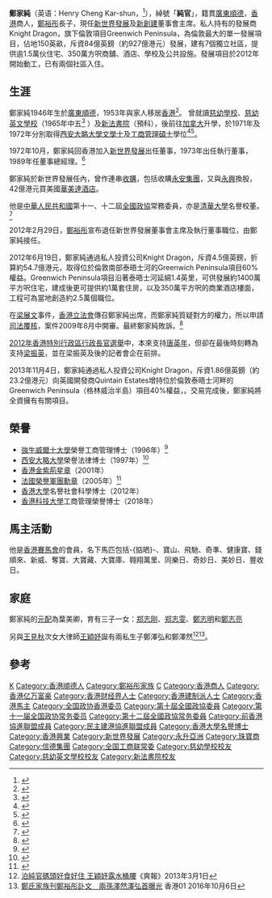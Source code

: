 {{otheruses|other=同名同姓的台灣藝人|鄭家純 (藝人)}}
{{Infobox Officeholder
| honorific-prefix = [[尊敬的#香港|The Honourable]]
| name = 鄭家純
| native_name = Henry Cheng Kar-shun
| honorific-suffix = [[大紫荊勳章|GBM]] [[金紫荊星章|GBS]]
| office = [[新世界发展|新世界发展董事会主席]]
| term_start = 2012年3月
| term_end = 
| predecessor = 郑裕彤 
| birth_date = {{birth date and age|1946|12|11}}
| birth_place = {{ROC}}[[廣東省|廣東省]][[順德縣|順德縣]]
| nationality = {{CNHK}}
| othername = 纯官、雞扒佬
| spouse = 叶美卿
| children = 葉美卿所生：<br />[[鄭志剛|鄭志剛]]<br />[[鄭志雯|鄭志雯]]<br />[[鄭志明_(香港)|鄭志明]]<br />[[鄭志亮|鄭志亮]]<br />王穎妤所生：<br />[[鄭澤弘|鄭澤弘]]<br />[[鄭澤然|鄭澤然]]
| parents = [[郑裕彤|郑裕彤]]<br />周翠英
| relatives = [[郑家成|郑家成]]（弟）<br /> [[周至元_(香港企业家)|周至元]]（外祖父）
| alma_mater = {{CAN}}西安大略大学
| profession = 
| occupation = 商人
| work = 
| award = 
}}

'''鄭家純'''{{大紫荊}}{{GBSHK}}（英语：Henry Cheng Kar-shun，{{bd|1946年|12月11日|}}<ref>{{cite web |title=Registration of a UK establishment of an overseas company |url=https://beta.companieshouse.gov.uk/company/FC030953/filing-history/MzA2MjkzODk2N2FkaXF6a2N4/document?format=pdf&download=0 |publisher=Companies Hoouse |accessdate=2018-06-05 |page=8 |archive-date=2019-06-14 |archive-url=https://web.archive.org/web/20190614030940/https://s3.eu-west-2.amazonaws.com/document-api-images-live.ch.gov.uk/docs/0pNLJJn5p1dmEcBV9SujPBefJyZo0VobbDnoZKKd010/application-pdf?X-Amz-Algorithm=AWS4-HMAC-SHA256&X-Amz-Content-Sha256=UNSIGNED-PAYLOAD&X-Amz-Credential=ASIAWRGBDBV3NQYBQENE%2F20190614%2Feu-west-2%2Fs3%2Faws4_request&X-Amz-Date=20190614T030937Z&X-Amz-Expires=60&X-Amz-Security-Token=AgoJb3JpZ2luX2VjELb%2F%2F%2F%2F%2F%2F%2F%2F%2F%2FwEaCWV1LXdlc3QtMiJGMEQCIHWHqDrII2rqnaASMqvxUzXQ5claSZLalLHmnu0xvma6AiBEknllJCByHtJq2PKqw7C9EBWejbI7KkCEA4%2BA0QMH7CrjAwje%2F%2F%2F%2F%2F%2F%2F%2F%2F%2F8BEAEaDDQ0OTIyOTAzMjgyMiIM%2B%2BFDNyorIRZrNHB0KrcDQMv88Aa2d5%2F3fX7zTJjMYD3qG1DA6eKMqsmaGyTtkkwicaRLVhC0yG4NR6PzqGeez2J69PqqOj6b85AI%2BYfMZte%2F9njQfWVRrtunPOKfMiEggy%2B2YRiQZQZOb9GMWb%2FnAhYvkdgcJr2zKfrPim8ZbyDcZa5VPLEkJoukzgE8evsssSMufkFIDhVgsMjutxLOel59Cug7EM17g7KxSvY6kQ%2FNjOVkV0UTaaT1I4WuA7RJg95BVf2QU7bkXz1JCes%2BDB5BrJWeP2leeGSQz0Xy0psyE%2BatPOXBw5Zpt0pgS3M6zAI4p26Olt0VECOqWJY1730mMb0vgn7P12jnySru%2Bj8c6DYx1%2B%2BbVpsw%2B8Fzn5fLMpFOp8jeMkupuz82lwuUMGBvaWE8npW1oEHZxfFmZX8mHV7w8iw0P%2FYyYJEth04VuLASw1BmDKVb%2Fr4%2FNLImR%2Fbi3fLY%2BtJhF9u4rM%2FMDES2fOPH2%2BKM72H7MhQWh0zMfPKurpgqvm7QO5E%2BB8drc9E1yiLB6epouSUiVpluNIA4HZNBWio%2BR1jzM51NPvT6itbyQ88ILyP89eigg8i6SwTScvghtTC%2F%2FIroBTq1AaVW1y%2FTI6KPWepjCiS4rw%2FVRQCs2ubXlxHDB4vVq3XDjt4WeJI6M0N5klDtw3L%2BUrAGXqA1IHAQ9JYo7r1RPPav9QYZx%2FAp9i2%2BpvAyncNPbj2iHy%2FYD5Jn0Ny6OyxB4jl35XecEBs2u1P3Ajb9juQ0B6dNSpOoHILahRhHstT4ImleR4UX8Ad5gWDejqi70Dewnv3x2z7bEgPgNWyxfVoRSD1sdrB%2F2g8Z9tVM8xahgcaQNnw%3D&X-Amz-SignedHeaders=host&X-Amz-Signature=3c08c34d8702114997a671252ed3790c07dd871cf59c0d4bb5d27ac1f84fe98a |dead-url=no }}</ref>），綽號「'''純官'''」，籍貫[[廣東|廣東]][[順德|順德]]，[[香港|香港]]商人，[[鄭裕彤|鄭裕彤]]長子，現任[[新世界發展|新世界發展]]及[[新創建|新創建]]董事會主席。私人持有的發展商Knight Dragon，旗下倫敦項目Greenwich Peninsula，為倫敦最大的單一發展項目，佔地150英畝，斥資84億英鎊（約927億港元）發展，建有7個獨立社區，提供逾1.5萬伙住宅、350萬方呎商舖、酒店、學校及公共設施。發展項目於2012年開始動工，已有兩個社區入住。

== 生涯 ==
鄭家純1946年生於[[廣東|廣東]][[順德|順德]]，1953年與家人移居[[香港|香港]]<ref>{{cite web|title=香港大學名譽博士學位畢業生 - 畢業生詳情|url=http://www4.hku.hk/hongrads/index.php/chi/archive/graduate_detail/314|publisher=香港大學|accessdate=2015-12-03|archive-date=2015-06-25|archive-url=https://web.archive.org/web/20150625020037/http://www4.hku.hk/hongrads/index.php/chi/archive/graduate_detail/314|dead-url=no}}</ref>。
曾就讀[[慈幼學校|慈幼學校]]、[[慈幼英文學校|慈幼英文學校]]（1965年中五<ref>{{cite news | title=英文中學會攷放榜 | url=https://mmis.hkpl.gov.hk/coverpage/-/coverpage/view?p_r_p_-1078056564_c=QF757YsWv5%2BakvA8rFW5EqaIYMvRB5NH&_coverpage_WAR_mmisportalportlet_o=444&_coverpage_WAR_mmisportalportlet_actual_q=%28%20verbatim_dc.collection%3A%28%22Old%5C%20HK%5C%20Newspapers%22%29%20%29%20AND+%28%20%28%20allTermsMandatory%3A%28true%29%20OR+all_dc.title%3A%28%E4%B8%AD%E6%96%87%E4%B8%AD%E5%AD%B8%E6%9C%83%E8%80%83%29%20OR+all_dc.creator%3A%28%E4%B8%AD%E6%96%87%E4%B8%AD%E5%AD%B8%E6%9C%83%E8%80%83%29%20OR+all_dc.contributor%3A%28%E4%B8%AD%E6%96%87%E4%B8%AD%E5%AD%B8%E6%9C%83%E8%80%83%29%20OR+all_dc.subject%3A%28%E4%B8%AD%E6%96%87%E4%B8%AD%E5%AD%B8%E6%9C%83%E8%80%83%29%20OR+fulltext%3A%28%E4%B8%AD%E6%96%87%E4%B8%AD%E5%AD%B8%E6%9C%83%E8%80%83%29%20OR+all_dc.description%3A%28%E4%B8%AD%E6%96%87%E4%B8%AD%E5%AD%B8%E6%9C%83%E8%80%83%29%20%29%20%29&_coverpage_WAR_mmisportalportlet_sort_order=asc&_coverpage_WAR_mmisportalportlet_sort_field=dc.publicationdate_bsort&_coverpage_WAR_mmisportalportlet_log=Y&_coverpage_WAR_mmisportalportlet_filter=dc.publicationdate_dt%3A%5B1960-01-01T00%3A00%3A00Z+TO+1969-12-31T15%3A59%3A59Z%5D | page=19 | publisher= 華僑日報 | date=1965-08-04 | accessdate=2021-11-16 |quote= }}</ref>
）及[[新法書院|新法書院]]（預科），後前往[[加拿大|加拿大]]升學，於1971年及1972年分別取得[[西安大略大學|西安大略大學]][[文學士|文學士]]及[[工商管理碩士|工商管理碩士]]學位<ref>{{cite web|title=rthk.hk 香港電台網站: 與 CEO 對話:嘉賓：新世界發展有限公司主席及執行董事 鄭家純博士|url=http://programme.rthk.hk/channel/radio/programme.php?name=radio1/talkingtoceos&p=1151&d=2012-06-17&e=181339&m=episode|publisher=香港電台|accessdate=2015-12-03|archive-date=2015-12-08|archive-url=https://web.archive.org/web/20151208102933/http://programme.rthk.hk/channel/radio/programme.php?name=radio1%2Ftalkingtoceos&p=1151&d=2012-06-17&e=181339&m=episode|dead-url=no}}</ref><ref>{{cite web|title=香港友好協進會 - 會員 - 政協委員 - 會員詳情|url=http://www.fhka.com.hk/zh-hant/node/554|publisher=香港友好協進會|accessdate=2015-12-04|archive-url=https://web.archive.org/web/20151208094223/http://www.fhka.com.hk/zh-hant/node/554|archive-date=2015-12-08|dead-url=yes}}</ref>。

1972年10月，鄭家純回香港加入[[新世界發展|新世界發展]]出任董事，1973年出任執行董事，1989年任董事總經理。<ref>{{cite web|title=投資者關係  新世界發展有限公司 官方網站|url=http://www.nwd.com.hk/zh-hant/investor-relations/corporate-information/directors-profile|publisher=新世界發展有限公司|accessdate=2015-12-03|archive-date=2015-12-08|archive-url=https://web.archive.org/web/20151208102307/http://www.nwd.com.hk/zh-hant/investor-relations/corporate-information/directors-profile|dead-url=no}}</ref>

鄭家純於新世界發展任內，曾作連串[[收購|收購]]，包括收購[[永安集團|永安集團]]，又與[[永興|永興]]換股，42億港元買美國[[華美達酒店|華美達酒店]]。

他是[[中華人民共和國|中華人民共和國]]第十一、十二屆[[全國政協|全國政協]]常務委員，亦是[[清華大學|清華大學]]名譽校董。<ref>{{cite web|title=鄭家純任清華名譽校董|url=http://paper.wenweipo.com/2012/08/01/EC1208010013.htm|publisher=文匯報|accessdate=2015-12-04|date=2015-08-01|archive-date=2015-12-08|archive-url=https://web.archive.org/web/20151208235031/http://paper.wenweipo.com/2012/08/01/EC1208010013.htm|dead-url=no}}</ref>

2012年2月29日，[[鄭裕彤|鄭裕彤]]宣布退任新世界發展董事會主席及執行董事職位，由鄭家純接任。

2012年6月19日，鄭家純通過私人投資公司Knight Dragon，斥資4.5億英鎊，折算約54.7億港元，取得位於倫敦南部泰晤士河的Greenwich Peninsula項目60%權益。Greenwich Peninsula項目沿著泰晤士河延綿1.4英里，可供發展約1400萬平方呎住宅，建成後更可提供約1萬套住房，以及350萬平方呎的商業酒店樓面，工程可為當地創造約2.5萬個職位。

在[[梁展文|梁展文]]事件，[[香港立法會|香港立法會]]傳召鄭家純出席，而鄭家純質疑對方的權力，所以申請[[司法覆核|司法覆核]]，案件2009年8月中開審。最終鄭家純敗訴。<ref>{{cite web|title=「有錢唔等於大晒」 鄭家純挑戰立會敗訴|url=http://hk.apple.nextmedia.com/news/first/20090925/13246547|publisher=香港蘋果日報|accessdate=2015-12-03|date=2009-09-25|archive-date=2015-12-08|archive-url=https://web.archive.org/web/20151208112705/http://hk.apple.nextmedia.com/news/first/20090925/13246547|dead-url=no}}</ref>

[[2012年香港特別行政區行政長官選舉|2012年香港特別行政區行政長官選舉]]中，本來支持[[唐英年|唐英年]]，但卻在最後時刻轉為支持[[梁振英|梁振英]]，並在梁振英及後的記者會企在前排。

2013年11月4日，鄭家純通過私人投資公司Knight Dragon，斥資1.86億英鎊（約23.2億港元）向英國開發商Quintain Estates增持位於倫敦泰晤士河畔的Greenwich Peninsula（格林威治半島）項目40%權益，。交易完成後，鄭家純將全資擁有有關項目。

== 榮譽 ==
*[[強生威爾士大學|強生威爾士大學]]榮譽工商管理博士（1996年）<ref>{{cite web|title=FSE Engineering Holdings Limited - Current members of the Board|url=http://www.fseng.com.hk/about/board|publisher=豐盛機電控股有限公司|accessdate=2015-12-03|archive-url=https://web.archive.org/web/20151208062612/http://www.fseng.com.hk/about/board|archive-date=2015-12-08|dead-url=yes}}</ref>
*[[西安大略大學|西安大略大學]]榮譽法律博士（1997年）<ref>{{cite web|title=University of Western Ontario Honorary Degrees Awarded, 1881 - present|url=https://www.uwo.ca/univsec/pdf/senate/honorary/honorary_degrees_by_surname.pdf|publisher=西安大略大學|accessdate=2015-12-03|archive-date=2015-10-23|archive-url=https://web.archive.org/web/20151023021815/http://www.uwo.ca/univsec/pdf/senate/honorary/honorary_degrees_by_surname.pdf|dead-url=no}}</ref>
*[[香港|香港]][[金紫荊星章|金紫荊星章]]（2001年）
*[[法國榮譽軍團勳章|法國榮譽軍團勳章]]（2005年）<ref>{{cite web|title=新世界集團董事總經理鄭家純博士 獲法國政府授勳 表揚對中法關係的傑出貢獻|url=http://www.nwd.com.hk/zh-hant/content/%E6%96%B0%E4%B8%96%E7%95%8C%E9%9B%86%E5%9C%98%E8%91%A3%E4%BA%8B%E7%B8%BD%E7%B6%93%E7%90%86%E9%84%AD%E5%AE%B6%E7%B4%94%E5%8D%9A%E5%A3%AB-%E7%8D%B2%E6%B3%95%E5%9C%8B%E6%94%BF%E5%BA%9C%E6%8E%88%E5%8B%B3-%E8%A1%A8%E6%8F%9A%E5%B0%8D%E4%B8%AD%E6%B3%95%E9%97%9C%E4%BF%82%E7%9A%84%E5%82%91%E5%87%BA%E8%B2%A2%E7%8D%BB|publisher=新世界發展有限公司|accessdate=2015-12-03|date=2005-07-21|archive-date=2016-03-04|archive-url=https://web.archive.org/web/20160304123905/http://www.nwd.com.hk/zh-hant/content/%E6%96%B0%E4%B8%96%E7%95%8C%E9%9B%86%E5%9C%98%E8%91%A3%E4%BA%8B%E7%B8%BD%E7%B6%93%E7%90%86%E9%84%AD%E5%AE%B6%E7%B4%94%E5%8D%9A%E5%A3%AB-%E7%8D%B2%E6%B3%95%E5%9C%8B%E6%94%BF%E5%BA%9C%E6%8E%88%E5%8B%B3-%E8%A1%A8%E6%8F%9A%E5%B0%8D%E4%B8%AD%E6%B3%95%E9%97%9C%E4%BF%82%E7%9A%84%E5%82%91%E5%87%BA%E8%B2%A2%E7%8D%BB|dead-url=no}}</ref>
*[[香港大學|香港大學]]名譽社會科學博士（2012年）
*[[香港科技大學|香港科技大學]]工商管理榮譽博士（2018年）

== 馬主活動 ==
他是[[香港賽馬會|香港賽馬會]]的會員，名下馬匹包括-{掂晒}-、寶山、飛馳、奇準、健康寶、錢順來、新威、奪寶、大寶藏、大寶庫、翱翔萬里、同樂日、奇妙日、美妙日、豐收日。

== 家庭 ==
鄭家純的[[元配|元配]]為葉美卿，育有三子一女：[[郑志刚|郑志刚]]、[[郑志雯|郑志雯]]、[[鄭志明_(香港)|鄭志明]]和[[鄭志亮|鄭志亮]]

另與[[王見秋|王見秋]]次女大律師[[王穎妤|王穎妤]]誕有兩私生子鄭澤弘和鄭澤然<ref>[https://archive.fo/20130812075458/http://www.sharpdaily.hk/supplement/100025/20130301/178345/%E7%8B%97%E4%BB%94%E9%9A%8AOn-Call-%E6%B3%8A%E7%B4%94%E5%AE%98%E7%A2%BC%E9%A0%AD%E5%A5%BD%E9%A3%9F%E5%A5%BD%E4%BD%8F-%E7%8E%8B%E7%A9%8E%E5%A6%A4%E9%9C%B2%E6%B0%B4%E6%A1%B6%E8%85%B0/7 泊純官碼頭好食好住 王穎妤露水桶腰]《爽報》2013年3月1日</ref><ref>[http://www.hk01.com/%E6%B8%AF%E8%81%9E/46953/%E9%84%AD%E6%B0%8F%E5%AE%B6%E6%97%8F%E5%88%8A%E9%84%AD%E8%A3%95%E5%BD%A4%E8%A8%83%E6%96%87-%E5%85%A9%E5%AD%AB%E6%BE%A4%E7%84%B6%E6%BE%A4%E5%BC%98%E9%A6%96%E6%9B%9D%E5%85%89 鄭氏家族刊鄭裕彤訃文　兩孫澤然澤弘首曝光] {{Wayback|url=http://www.hk01.com/%E6%B8%AF%E8%81%9E/46953/%E9%84%AD%E6%B0%8F%E5%AE%B6%E6%97%8F%E5%88%8A%E9%84%AD%E8%A3%95%E5%BD%A4%E8%A8%83%E6%96%87-%E5%85%A9%E5%AD%AB%E6%BE%A4%E7%84%B6%E6%BE%A4%E5%BC%98%E9%A6%96%E6%9B%9D%E5%85%89 |date=20190614031030 }} 香港01 2016年10月6日</ref>。

== 參考 ==
{{reflist}}

{{新世界發展}}
{{香港興業}}
{{大紫荊勳章}}
{{中华全国工商业联合会第八届执行委员会}}
{{中华全国工商业联合会第九届执行委员会}}

{{Authority control}}
{{DEFAULTSORT:Zheng郑}}
[[Category:鄭姓|K]]
[[Category:香港順德人|Category:香港順德人]]
[[Category:鄭裕彤家族|Category:鄭裕彤家族]]
[[Category:西安大略大學校友|C]]
[[Category:香港商人|Category:香港商人]]
[[Category:香港亿万富豪|Category:香港亿万富豪]]
[[Category:香港财经界人士|Category:香港财经界人士]]
[[Category:香港建制派人士|Category:香港建制派人士]]
[[Category:香港馬主|Category:香港馬主]]
[[Category:全国政协香港委员|Category:全国政协香港委员]]
[[Category:第十屆全國政協委員|Category:第十屆全國政協委員]]
[[Category:第十一届全国政协常务委员|Category:第十一届全国政协常务委员]]
[[Category:第十二屆全國政協常务委員|Category:第十二屆全國政協常务委員]]
[[Category:前香港協進聯盟成員|Category:前香港協進聯盟成員]]
[[Category:民主建港協進聯盟成員|Category:民主建港協進聯盟成員]]
[[Category:香港大學名譽博士|Category:香港大學名譽博士]]
[[Category:香港興業|Category:香港興業]]
[[Category:新世界發展|Category:新世界發展]]
[[Category:永升亞洲|Category:永升亞洲]]
[[Category:珠寶商|Category:珠寶商]]
[[Category:信德集團|Category:信德集團]]
[[Category:全国工商联常委|Category:全国工商联常委]]
[[Category:慈幼學校校友|Category:慈幼學校校友]]
[[Category:慈幼英文學校校友|Category:慈幼英文學校校友]]
[[Category:新法書院校友|Category:新法書院校友]]
